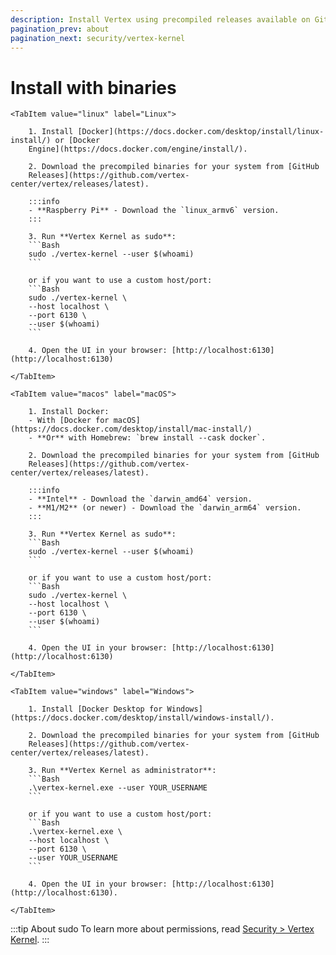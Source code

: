 ```yaml
---
description: Install Vertex using precompiled releases available on GitHub.
pagination_prev: about
pagination_next: security/vertex-kernel
---
```



# Install with binaries

<Tabs groupId="operating-systems">

    <TabItem value="linux" label="Linux">

        1. Install [Docker](https://docs.docker.com/desktop/install/linux-install/) or [Docker
        Engine](https://docs.docker.com/engine/install/).

        2. Download the precompiled binaries for your system from [GitHub
        Releases](https://github.com/vertex-center/vertex/releases/latest).

        :::info
        - **Raspberry Pi** - Download the `linux_armv6` version.
        :::

        3. Run **Vertex Kernel as sudo**:
        ```Bash
        sudo ./vertex-kernel --user $(whoami)
        ```

        or if you want to use a custom host/port:
        ```Bash
        sudo ./vertex-kernel \
        --host localhost \
        --port 6130 \
        --user $(whoami)
        ```

        4. Open the UI in your browser: [http://localhost:6130](http://localhost:6130)

    </TabItem>

    <TabItem value="macos" label="macOS">

        1. Install Docker:
        - With [Docker for macOS](https://docs.docker.com/desktop/install/mac-install/)
        - **Or** with Homebrew: `brew install --cask docker`.

        2. Download the precompiled binaries for your system from [GitHub
        Releases](https://github.com/vertex-center/vertex/releases/latest).

        :::info
        - **Intel** - Download the `darwin_amd64` version.
        - **M1/M2** (or newer) - Download the `darwin_arm64` version.
        :::

        3. Run **Vertex Kernel as sudo**:
        ```Bash
        sudo ./vertex-kernel --user $(whoami)
        ```

        or if you want to use a custom host/port:
        ```Bash
        sudo ./vertex-kernel \
        --host localhost \
        --port 6130 \
        --user $(whoami)
        ```

        4. Open the UI in your browser: [http://localhost:6130](http://localhost:6130)

    </TabItem>

    <TabItem value="windows" label="Windows">

        1. Install [Docker Desktop for Windows](https://docs.docker.com/desktop/install/windows-install/).

        2. Download the precompiled binaries for your system from [GitHub
        Releases](https://github.com/vertex-center/vertex/releases/latest).

        3. Run **Vertex Kernel as administrator**:
        ```Bash
        .\vertex-kernel.exe --user YOUR_USERNAME
        ```

        or if you want to use a custom host/port:
        ```Bash
        .\vertex-kernel.exe \
        --host localhost \
        --port 6130 \
        --user YOUR_USERNAME
        ```

        4. Open the UI in your browser: [http://localhost:6130](http://localhost:6130).

    </TabItem>

</Tabs>

:::tip About sudo
To learn more about permissions, read [Security > Vertex Kernel](../security/vertex-kernel).
:::
